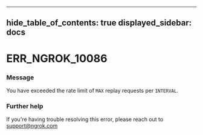 

---
hide_table_of_contents: true
displayed_sidebar: docs
---


# ERR_NGROK_10086

### Message
You have exceeded the rate limit of `MAX` replay requests per `INTERVAL`.

<ErrorDetails />



### Further help
If you're having trouble resolving this error, please reach out to [support@ngrok.com](mailto:support@ngrok.com?subject=Help%20with%20ERR_NGROK_10086)


